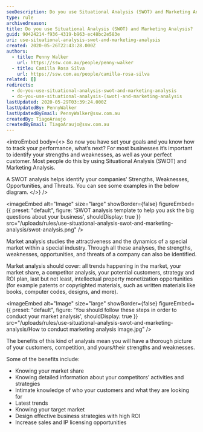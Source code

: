 ```yaml
---
seoDescription: Do you use Situational Analysis (SWOT) and Marketing Analysis to identify strengths, weaknesses, opportunities, and threats in your business?
type: rule
archivedreason:
title: Do you use Situational Analysis (SWOT) and Marketing Analysis?
guid: 90424214-f936-4319-b963-ec48bc2e583e
uri: use-situational-analysis-swot-and-marketing-analysis
created: 2020-05-26T22:43:28.000Z
authors:
  - title: Penny Walker
    url: https://ssw.com.au/people/penny-walker
  - title: Camilla Rosa Silva
    url: https://ssw.com.au/people/camilla-rosa-silva
related: []
redirects:
  - do-you-use-situational-analysis-swot-and-marketing-analysis
  - do-you-use-situational-analysis-(swot)-and-marketing-analysis
lastUpdated: 2020-05-29T03:39:24.000Z
lastUpdatedBy: PennyWalker
lastUpdatedByEmail: PennyWalker@ssw.com.au
createdBy: TiagoAraujo
createdByEmail: TiagoAraujo@ssw.com.au
---
```


<introEmbed
  body={<>
So now you have set your goals and you know how to track your performance, what’s next? For most businesses it’s important to identify your strengths and weaknesses, as well as your perfect customer. Most people do this by using Situational Analysis (SWOT) and Marketing Analysis.

A SWOT analysis helps identify your companies’ Strengths, Weaknesses, Opportunities, and Threats. You can see some examples in the below diagram.
  </>}
/>

<imageEmbed
  alt="Image"
  size="large"
  showBorder={false}
  figureEmbed={{
    preset: "default",
    figure: 'SWOT analysis template to help you ask the big questions about your business',
    shouldDisplay: true
  }}
  src="/uploads/rules/use-situational-analysis-swot-and-marketing-analysis/swot-analysis.png"
/>

Market analysis studies the attractiveness and the dynamics of a special market within a special industry. Through all these analyses, the strengths, weaknesses, opportunities, and threats of a company can also be identified.

Market analysis should cover: all trends happening in the market, your market share, a competitor analysis, your potential customers, strategy and ROI plan, last but not least, intellectual property monetization opportunities (for example patents or copyrighted materials, such as written materials like books, computer codes, designs, and more).


<imageEmbed
  alt="Image"
  size="large"
  showBorder={false}
  figureEmbed={{
    preset: "default",
    figure: 'You should follow these steps in order to conduct your market analysis',
    shouldDisplay: true
  }}
  src="/uploads/rules/use-situational-analysis-swot-and-marketing-analysis/How to conduct marketing analysis image.jpg"
/>

The benefits of this kind of analysis mean you will have a thorough picture of your customers, competition, and yours/their strengths and weaknesses.

Some of the benefits include:

- Knowing your market share
- Knowing detailed information about your competitors’ activities and strategies
- Intimate knowledge of who your customers and what they are looking for
- Latest trends
- Knowing your target market
- Design effective business strategies with high ROI
- Increase sales and IP licensing opportunities
